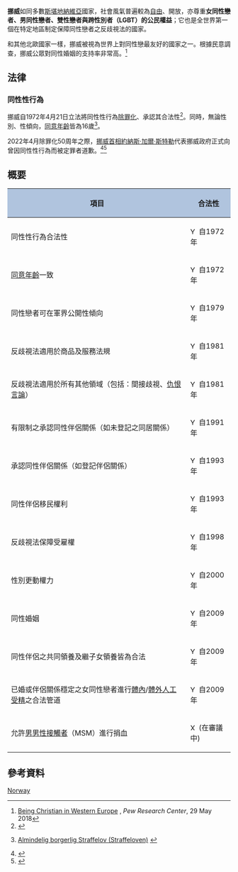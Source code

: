 {{Infobox LGBT rights
| location_header = 挪威
| image = Europe-Norway.svg
| caption = {{map_caption | location_color=綠色 | country=[[挪威|挪威]] | legend=Europe location NOR.png | region=歐洲}}
| legal_status = 合法（自1972年）
| gender_identity_expression = 允許跨性別者作法律上性別更動
| recognition_of_relationships = 合法登記伴侶關係（1993年－2009年）（現行伴侶關係保持有效，但不接受新登記）<br/>[[挪威同性婚姻|合法同性婚姻]]（自2009年）
| adoption     = 允許已婚、法律承認之同性伴侶領養
| military     = 男女同性戀者可在軍界公開性傾向
| discrimination_protections = （[[#反歧視法|見下方]]）
}}
'''挪威'''如同多數[[斯堪地納維亞|斯堪地納維亞]]國家，社會風氣普遍較為[[自由主義|自由]]、開放，亦尊重'''女同性戀者、男同性戀者、雙性戀者與跨性別者（LGBT）的公民權益'''；它也是全世界第一個在特定地區制定保障同性戀者之反歧視法的國家。

和其他北歐國家一樣，挪威被視為世界上對同性戀最友好的國家之一。根據民意調查，挪威公眾對同性婚姻的支持率非常高。<ref>[http://www.pewforum.org/2018/05/29/being-christian-in-western-europe/ Being Christian in Western Europe] {{Wayback|url=http://www.pewforum.org/2018/05/29/being-christian-in-western-europe/ |date=20180925225152 }}, ''Pew Research Center'', 29 May 2018</ref>


== 法律 ==
=== 同性性行為 ===
挪威自1972年4月21日立法將同性性行為[[除罪化|除罪化]]、承認其合法性<ref>{{cite web|url=http://old.ilga.org/Statehomophobia/ILGA_State_Sponsored_Homophobia_2010.pdf |title=State-sponsored Homophobia A world survey of laws prohibiting same sex activity between consenting adults |format=PDF |date= |accessdate=2011-01-20 |deadurl=yes |archiveurl=https://web.archive.org/web/20101122235101/http://old.ilga.org/Statehomophobia/ILGA_State_Sponsored_Homophobia_2010.pdf |archivedate=2010-11-22 }}</ref>。同時，無論性別、性傾向，[[同意年齡|同意年齡]]皆為16歲<ref>{{no icon}} [http://www.lovdata.no/all/tl-19020522-010-023.html#196/00_Norway_Penal%20Code.asp Almindelig borgerlig Straffelov (Straffeloven)] {{Wayback|url=http://www.lovdata.no/all/tl-19020522-010-023.html#196/00_Norway_Penal%20Code.asp |date=20131025203644 }}</ref>。

2022年4月除罪化50周年之際，[[挪威首相|挪威首相]][[約納斯·加爾·斯特勒|約納斯·加爾·斯特勒]]代表挪威政府正式向曾因同性性行為而被定罪者道歉。<ref>{{Cite news |url=https://www.reuters.com/world/europe/fifty-years-norway-apologises-law-that-criminalised-gay-sex-2022-04-20/ |title=Fifty years on, Norway apologises for law that criminalised gay sex |author=Gwladys Fouche |publisher=Reuters |date=2022-04-20 |accessdate=2022-04-21 |language=en |editor=Emelia Sithole-Matarise |archive-date=2022-05-15 |archive-url=https://web.archive.org/web/20220515174437/https://www.reuters.com/world/europe/fifty-years-norway-apologises-law-that-criminalised-gay-sex-2022-04-20/ }}</ref><ref>{{Cite news |url=https://www.cna.com.tw/news/aopl/202204210166.aspx |title=挪威同性戀除罪化50年後 政府正式對同志道歉 |author=鄭詩韻 |publisher=中央通訊社 |date=2022-04-20 |accessdate=2022-04-21 |location=奧斯陸 |language=zh-hant |editor=徐睿承 |archive-date=2022-04-21 |archive-url=https://web.archive.org/web/20220421140408/https://www.cna.com.tw/news/aopl/202204210166.aspx }}</ref>

== 概要 ==
{| class="wikitable" border="1" cellpadding="5" style="font-size: 90%;"
! style="background: #B0C4DE;"| 項目
! style="background: #B0C4DE;"| 合法性
|-
| 同性性行為合法性
| [[Image:Yes_check.svg|15px]] 自1972年
|-
| [[同意年齡|同意年齡]]一致
| [[Image:Yes_check.svg|15px]] 自1972年
|-
| 同性戀者可在軍界公開性傾向
| [[Image:Yes_check.svg|15px]] 自1979年
|-
| 反歧視法適用於商品及服務法規
| [[Image:Yes_check.svg|15px]] 自1981年
|-
| 反歧視法適用於所有其他領域（包括：間接歧視、[[仇恨言論|仇恨言論]]）
| [[Image:Yes_check.svg|15px]] 自1981年
|-
| 有限制之承認同性伴侶關係（如未登記之同居關係）
| [[Image:Yes_check.svg|15px]] 自1991年
|-
| 承認同性伴侶關係（如登記伴侶關係）
| [[Image:Yes_check.svg|15px]] 自1993年
|-
| 同性伴侶移民權利
| [[Image:Yes_check.svg|15px]] 自1993年 
|-
| 反歧視法保障受雇權
| [[Image:Yes_check.svg|15px]] 自1998年
|-
| 性別更動權力
| [[Image:Yes_check.svg|15px]] 自2000年
|-
| 同性婚姻
| [[Image:Yes_check.svg|15px]] 自2009年
|-
| 同性伴侶之共同領養及繼子女領養皆為合法
| [[Image:Yes_check.svg|15px]] 自2009年
|-
| 已婚或伴侶關係穩定之女同性戀者進行[[人工受精|體內]]/[[體外人工受精|體外人工受精]]之合法管道
| [[Image:Yes_check.svg|15px]] 自2009年
|-
| 允許[[男男性接觸者|男男性接觸者]]（MSM）進行捐血
| [[Image:X_mark.svg|15px]] (在審議中)
|}

== 參考資料 ==
{{reflist}}


{{LGBT rights in Europe}}

[[Category:欧洲各国LGBT权益|Norway]]